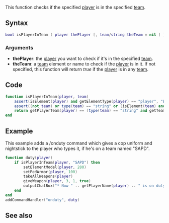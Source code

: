 
{{Useful Function}}
This function checks if the specified [[/player.md|player]] is in the specified [[/team.md|team]].

==Syntax==
<syntaxhighlight lang="lua">
bool isPlayerInTeam ( player thePlayer [, team/string theTeam = nil ] )
</syntaxhighlight>

===Arguments===
* '''thePlayer''': the [[/player.md|player]] you want to check if it's in the specified [[/team.md|team]].
* '''theTeam''': a [[/team.md|team]] element or name to check if the [[/player.md|player]] is in it. If not specified, this function will return ''true'' if the [[/player.md|player]] is in any [[/team.md|team]].

==Code==
<section name="Function source" class="both" show="true"><syntaxhighlight lang="lua">
function isPlayerInTeam(player, team)
    assert(isElement(player) and getElementType(player) == "player", "Bad argument 1 @ isPlayerInTeam [player expected, got " .. tostring(player) .. "]")
    assert((not team) or type(team) == "string" or (isElement(team) and getElementType(team) == "team"), "Bad argument 2 @ isPlayerInTeam [nil/string/team expected, got " .. tostring(team) .. "]")
    return getPlayerTeam(player) == (type(team) == "string" and getTeamFromName(team) or (type(team) == "userdata" and team or (getPlayerTeam(player) or true)))
end
</syntaxhighlight></section>

==Example==
<section name="Server" class="server" show="true">
This example adds a /onduty command which gives a cop uniform and nightstick to the player who types it, if he's on a team named "SAPD".
<syntaxhighlight lang="lua">
function duty(player)
    if isPlayerInTeam(player, "SAPD") then
        setElementModel(player, 280)
        setPedArmor(player, 100)
        takeAllWeapons(player)
        giveWeapon(player, 3, 1, true)
        outputChatBox("* Now " .. getPlayerName(player) .. " is on duty!", root, 0, 0, 200)
    end
end
addCommandHandler("onduty", duty)
</syntaxhighlight>
</section>

==See also==
{{Useful Functions}}